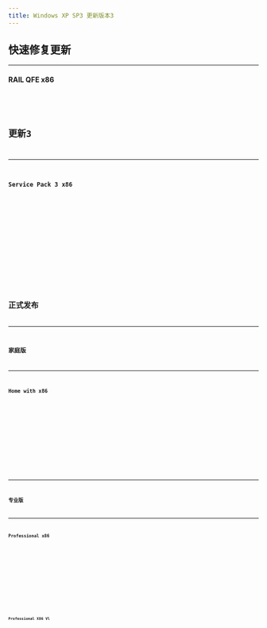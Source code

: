 ```yaml
---
title: Windows XP SP3 更新版本3
---
```


[//]: # (2009年10月07日)


[//]: # (2008年06月30日)


[//]: # (2008年05月01日)



## 快速修复更新

---

#### RAIL QFE x86
<Badge text="IPFS" variant="note" /> <Badge text="32位" variant="success" /> <Badge text="零售" variant="tip" /> <Badge text="中文" variant="caution" /> <Badge text="2009-10-07" variant="danger" />
<Card title="IPFS 下载与详情">
    <CardGrid>
        <LinkCard title="快速下载" href="https://ipfs.winx.run/bafybeibfpkhdmfnr5aqfuwl37e54v4djhvcjs3or2l3vinxoreoha65dxq?filename=cn_rail_qfe_for_windows_xp_sp3_x86_439642.exe#quick" />
        <LinkCard title="高级下载" href="https://ipfs.winx.run/bafybeibfpkhdmfnr5aqfuwl37e54v4djhvcjs3or2l3vinxoreoha65dxq?filename=cn_rail_qfe_for_windows_xp_sp3_x86_439642.exe" variant="secondary" />
    </CardGrid>
    <Code code={cn_rail_qfe_for_windows_xp_sp3_x86_439642} title="校验信息" wrap={true} />
</Card>

## 更新3

---

#### Service Pack 3 x86
<Badge text="IPFS" variant="note" /> <Badge text="32位" variant="success" /> <Badge text="零售" variant="tip" /> <Badge text="中文" variant="caution" /> <Badge text="2008-06-30" variant="danger" />
<Card title="IPFS 下载与详情">
    <CardGrid>
        <LinkCard title="快速下载" href="https://ipfs.winx.run/bafybeifzihwrmr4mirblulxeyaab32qlkshvrq2i4xa2jsvssy7oojnk7u?filename=zh-hans_windows_xp_service_pack_3_x86_cd_x14-60563.iso#quick" />
        <LinkCard title="高级下载" href="https://ipfs.winx.run/bafybeifzihwrmr4mirblulxeyaab32qlkshvrq2i4xa2jsvssy7oojnk7u?filename=zh-hans_windows_xp_service_pack_3_x86_cd_x14-60563.iso" variant="secondary" />
    </CardGrid>
    <Code code={zh_hans_windows_xp_service_pack_3_x86_cd_x14} title="校验信息" wrap={true} />
</Card>

## 正式发布

---

### 家庭版

---

#### Home with x86
<Badge text="IPFS" variant="note" /> <Badge text="32位" variant="success" /> <Badge text="家庭" variant="tip" /> <Badge text="中文" variant="caution" /> <Badge text="2008-05-01" variant="danger" />
<Card title="IPFS 下载与详情">
    <CardGrid>
        <LinkCard title="快速下载" href="https://ipfs.winx.run/bafybeidmihozsjba3zcxqgkfpyl4y2oux4wijog5jpiyojecxvft2nhqty?filename=zh-hans_windows_xp_home_with_service_pack_3_x86_cd_x14-92408.iso#quick" />
        <LinkCard title="高级下载" href="https://ipfs.winx.run/bafybeidmihozsjba3zcxqgkfpyl4y2oux4wijog5jpiyojecxvft2nhqty?filename=zh-hans_windows_xp_home_with_service_pack_3_x86_cd_x14-92408.iso" variant="secondary" />
    </CardGrid>
    <Code code={zh_hans_windows_xp_home_with_service_pack_3_x86_cd_x14} title="校验信息" wrap={true} />
</Card>

---

### 专业版

---

#### Professional x86
<Badge text="IPFS" variant="note" /> <Badge text="32位" variant="success" /> <Badge text="专业" variant="tip" /> <Badge text="中文" variant="caution" /> <Badge text="2008-05-01" variant="danger" />
<Card title="IPFS 下载与详情">
    <CardGrid>
        <LinkCard title="快速下载" href="https://ipfs.winx.run/bafybeia3nvj2ge22o2rxozziip4jnb4saxfveiksjvyi2q4ejvl2mxhhdm?filename=zh-hans_windows_xp_professional_with_service_pack_3_x86_cd_x14-80404.iso#quick" />
        <LinkCard title="高级下载" href="https://ipfs.winx.run/bafybeia3nvj2ge22o2rxozziip4jnb4saxfveiksjvyi2q4ejvl2mxhhdm?filename=zh-hans_windows_xp_professional_with_service_pack_3_x86_cd_x14-80404.iso" variant="secondary" />
    </CardGrid>
    <Code code={zh_hans_windows_xp_professional_with_service_pack_3_x86_cd_x14} title="校验信息" wrap={true} />
</Card>

#### Professional X86 Vl
<Badge text="IPFS" variant="note" /> <Badge text="32位" variant="success" /> <Badge text="批量" variant="tip" /> <Badge text="中文" variant="caution" /> <Badge text="2008-05-02" variant="danger" />
<Card title="IPFS 下载与详情">
    <CardGrid>
        <LinkCard title="快速下载" href="https://ipfs.winx.run/bafybeibzggkfg2h3wm6me3ktq35dlip4z327ctbrcmb3dnbbfx5tx7rhiy?filename=zh-hans_windows_xp_professional_with_service_pack_3_x86_cd_vl_x14-74070.iso#quick" />
        <LinkCard title="高级下载" href="https://ipfs.winx.run/bafybeibzggkfg2h3wm6me3ktq35dlip4z327ctbrcmb3dnbbfx5tx7rhiy?filename=zh-hans_windows_xp_professional_with_service_pack_3_x86_cd_vl_x14-74070.iso" variant="secondary" />
    </CardGrid>
    <Code code={zh_hans_windows_xp_professional_with_service_pack_3_x86_cd_vl_x14} title="校验信息" wrap={true} />
</Card>





